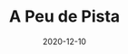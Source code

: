 ---
title: A Peu de Pista
slug: a-peu-de-pista
featureImg: img.png
excerpt: Page for the candidacy of J.C. Mitjana for the Catalan Basketball Federation presidential elections.
tech: [react, styled-components, typescript]
date: 2020-12-10
logoUrl: portfolio/apeudepista.jpeg
projectUrl: https://pre.apeudepista.cat
githubUrl: https://github.com/rogerm95/a-peu-de-pista
---